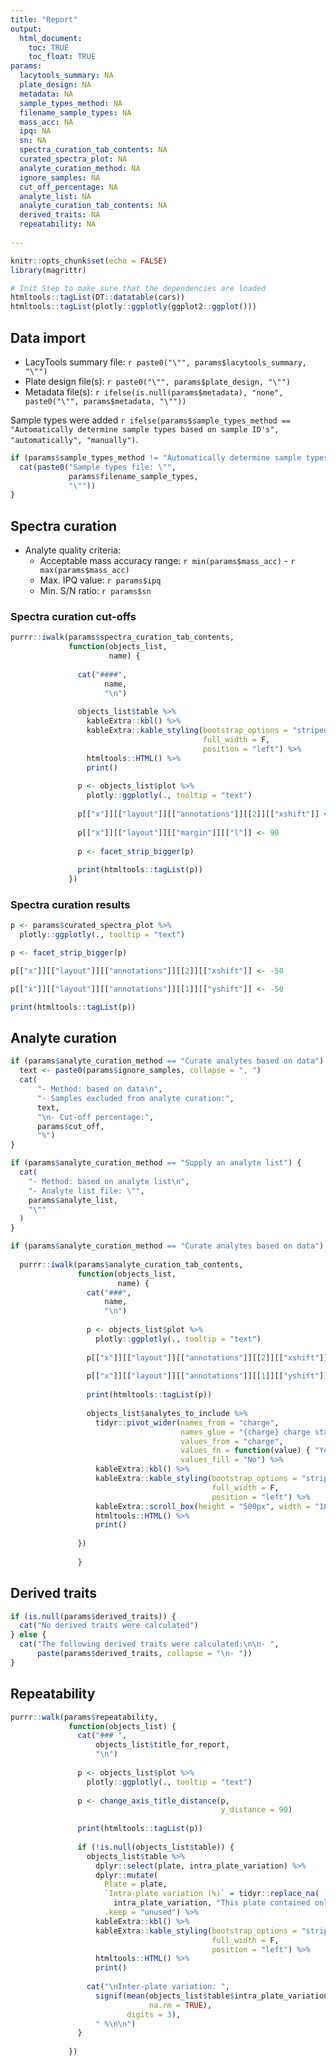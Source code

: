 ```yaml
---
title: "Report"
output: 
  html_document:
    toc: TRUE
    toc_float: TRUE
params: 
  lacytools_summary: NA
  plate_design: NA
  metadata: NA
  sample_types_method: NA
  filename_sample_types: NA
  mass_acc: NA
  ipq: NA
  sn: NA
  spectra_curation_tab_contents: NA
  curated_spectra_plot: NA
  analyte_curation_method: NA
  ignore_samples: NA
  cut_off_percentage: NA
  analyte_list: NA
  analyte_curation_tab_contents: NA
  derived_traits: NA
  repeatability: NA
  
---
```


```r
knitr::opts_chunk$set(echo = FALSE)
library(magrittr)
```


```r
# Init Step to make sure that the dependencies are loaded
htmltools::tagList(DT::datatable(cars))
htmltools::tagList(plotly::ggplotly(ggplot2::ggplot()))
```

## Data import

- LacyTools summary file: `r paste0("\"", params$lacytools_summary, "\"")`
- Plate design file(s): `r paste0("\"", params$plate_design, "\"")`
- Metadata file(s): `r ifelse(is.null(params$metadata), "none", paste0("\"", params$metadata, "\""))`

Sample types were added `r ifelse(params$sample_types_method == "Automatically determine sample types based on sample ID's", "automatically", "manually")`.

```r

if (params$sample_types_method != "Automatically determine sample types based on sample ID's") {
  cat(paste0("Sample types file: \"",
             params$filename_sample_types,
             "\""))
}

```

## Spectra curation

- Analyte quality criteria:
  - Acceptable mass accuracy range: `r min(params$mass_acc)` - `r max(params$mass_acc)`
  - Max. IPQ value: `r params$ipq`
  - Min. S/N ratio: `r params$sn`

### Spectra curation cut-offs

```r

purrr::iwalk(params$spectra_curation_tab_contents, 
             function(objects_list,
                      name) {
               
               cat("####",
                     name,
                     "\n")
               
               objects_list$table %>%
                 kableExtra::kbl() %>%
                 kableExtra::kable_styling(bootstrap_options = "striped",
                                           full_width = F,
                                           position = "left") %>%
                 htmltools::HTML() %>%
                 print()
               
               p <- objects_list$plot %>% 
                 plotly::ggplotly(., tooltip = "text")
               
               p[["x"]][["layout"]][["annotations"]][[2]][["xshift"]] <- -70
               
               p[["x"]][["layout"]][["margin"]][["l"]] <- 90
               
               p <- facet_strip_bigger(p)
               
               print(htmltools::tagList(p))
             })

```

### Spectra curation results

```r

p <- params$curated_spectra_plot %>% 
  plotly::ggplotly(., tooltip = "text")

p <- facet_strip_bigger(p)

p[["x"]][["layout"]][["annotations"]][[2]][["xshift"]] <- -50

p[["x"]][["layout"]][["annotations"]][[1]][["yshift"]] <- -50

print(htmltools::tagList(p))

```

## Analyte curation

```r

if (params$analyte_curation_method == "Curate analytes based on data") {
  text <- paste0(params$ignore_samples, collapse = ", ")
  cat(
      "- Method: based on data\n",
      "- Samples excluded from analyte curation:",
      text,
      "\n- Cut-off percentage:",
      params$cut_off,
      "%")
}

if (params$analyte_curation_method == "Supply an analyte list") {
  cat(
    "- Method: based on analyte list\n",
    "- Analyte list file: \"",
    params$analyte_list,
    "\""
  )
}

```


```r

if (params$analyte_curation_method == "Curate analytes based on data") {
  
  purrr::iwalk(params$analyte_curation_tab_contents, 
               function(objects_list,
                        name) {
                 cat("###",
                     name,
                     "\n")
                 
                 p <- objects_list$plot %>% 
                   plotly::ggplotly(., tooltip = "text")
                 
                 p[["x"]][["layout"]][["annotations"]][[2]][["xshift"]] <- -50
                 
                 p[["x"]][["layout"]][["annotations"]][[1]][["yshift"]] <- -90
                 
                 print(htmltools::tagList(p))
                 
                 objects_list$analytes_to_include %>% 
                   tidyr::pivot_wider(names_from = "charge",
                                      names_glue = "{charge} charge state included?",
                                      values_from = "charge",
                                      values_fn = function(value) { "Yes" },
                                      values_fill = "No") %>%
                   kableExtra::kbl() %>%
                   kableExtra::kable_styling(bootstrap_options = "striped",
                                             full_width = F,
                                             position = "left") %>%
                   kableExtra::scroll_box(height = "500px", width = "100%") %>% 
                   htmltools::HTML() %>%
                   print()
                 
               })
               
               }

```

## Derived traits

```r

if (is.null(params$derived_traits)) {
  cat("No derived traits were calculated")
} else {
  cat("The following derived traits were calculated:\n\n- ",
      paste(params$derived_traits, collapse = "\n- "))
}

```

## Repeatability

```r

purrr::walk(params$repeatability, 
             function(objects_list) {
               cat("### ",
                   objects_list$title_for_report,
                   "\n")
               
               p <- objects_list$plot %>% 
                 plotly::ggplotly(., tooltip = "text")
               
               p <- change_axis_title_distance(p,
                                               y_distance = 90)
               
               print(htmltools::tagList(p))
               
               if (!is.null(objects_list$table)) {
                 objects_list$table %>%
                   dplyr::select(plate, intra_plate_variation) %>% 
                   dplyr::mutate(
                     Plate = plate,
                     `Intra-plate variation (%)` = tidyr::replace_na(
                       intra_plate_variation, "This plate contained only one sample."),
                     .keep = "unused") %>% 
                   kableExtra::kbl() %>%
                   kableExtra::kable_styling(bootstrap_options = "striped",
                                             full_width = F,
                                             position = "left") %>%
                   htmltools::HTML() %>%
                   print()
                 
                 cat("\nInter-plate variation: ",
                   signif(mean(objects_list$table$intra_plate_variation, 
                               na.rm = TRUE),
                          digits = 3),
                   " %\n\n")
               }
               
             })

```
